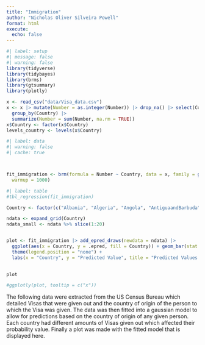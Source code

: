 ```yaml
---
title: "Immigration"
author: "Nicholas Oliver Silveira Powell"
format: html
execute: 
  echo: false
---
```


```r
#| label: setup
#| message: false
#| warning: false
library(tidyverse)
library(tidybayes)
library(brms)
library(gtsummary)
library(plotly)

x <- read_csv("data/Visa_data.csv")
x <- x |> mutate(Number = as.integer(Number)) |> drop_na() |> select(Country, Number) |> 
  group_by(Country) |> 
  summarize(Number = sum(Number, na.rm = TRUE)) 
x$Country <- factor(x$Country)
levels_country <- levels(x$Country)

```

```r
#| label: data
#| warning: false
#| cache: true



fit_immigration <- brm(formula = Number ~ Country, data = x, family = gaussian(), silent = 2, refresh = 0, seed = 2, iter = 3000,  # Increase the number of iterations
  warmup = 1000)
```

```r
#| label: table
#tbl_regression(fit_immigration)

```

```r

Country <- factor(c("Albania", "Algeria", "Angola", "AntiguaandBarbuda", "Argentina", "Armenia", "Aruba", "Australia", "Austria", "Azerbaijan", "Bahamas", "Bahrain", "Bangladesh", "Barbados", "Belarus", "Belgium", "Belize", "Benin", "Bermuda", "Bhutan", "Bolivia", "BosniaandHerzegovina", "Botswana", "Brazil", "BritishVirginIslands", "Bulgaria", "BurkinaFaso", "Burma", "Burundi", "CaboVerde", "Cambodia", "Cameroon", "Canada", "CaymanIslands", "CentralAfricanRepublic", "Chad", "Chile", "ChinaMMainland", "ChinaMTaiwan", "Colombia", "Comoros", "Congo", "CostaRica", "CotedIvoire", "Croatia", "Cuba", "Curacao", "Cyprus", "CzechRepublic", "Denmark", "Djibouti", "Dominica", "DominicanRepublic", "Ecuador", "Egypt", "ElSalvador", "EquatorialGuinea", "Eritrea", "Estonia", "Ethiopia", "Fiji", "Finland", "France", "Gabon", "GambiaThe", "Georgia", "Germany", "Ghana", "GreatBritainandNorthernIreland", "Greece", "Grenada", "Guatemala", "Guinea", "GuineaMBissau", "Guyana", "Haiti", "Honduras", "HongKong", "Hungary", "Iceland", "India", "Indonesia", "Iran", "Iraq", "Ireland", "Israel", "Italy", "Jamaica", "Japan", "Jordan", "Kazakhstan", "Kenya", "KoreaSouth", "Kosovo", "Kuwait", "Kyrgyzstan", "Laos", "Latvia", "Lebanon", "Liberia", "Libya", "Lithuania", "Luxembourg", "Macau", "Macedonia", "Malawi", "Malaysia", "Mali", "Malta", "Mauritania", "Mauritius", "Mexico", "Moldova", "Mongolia", "Montenegro", "Morocco", "Mozambique", "Namibia", "Nepal", "Netherlands", "NewZealand", "Nicaragua", "Niger", "Nigeria", "Norway", "Oman", "Pakistan", "Panama", "Paraguay", "Peru", "Philippines", "Poland", "Portugal", "Qatar", "Romania", "Russia", "Rwanda", "SaintKittsandNevis", "SaintLucia", "SaintMartin", "SaintVincentandtheGrenadines", "Samoa", "SaudiArabia", "Senegal", "Serbia", "SierraLeone", "Singapore", "SintMaarten", "Slovakia", "Somalia", "SouthAfrica", "SouthSudan", "Spain", "SriLanka", "Sudan", "Suriname", "Sweden", "Switzerland", "Syria", "Tajikistan", "Tanzania", "Thailand", "Togo", "Tonga", "TrinidadandTobago", "Tunisia", "Turkey", "Turkmenistan", "Uganda", "Ukraine", "UnitedArabEmirates", "Uruguay", "Uzbekistan", "Venezuela", "Vietnam", "Yemen", "Zambia", "Zimbabwe"), levels = levels_country)

ndata <- expand_grid(Country)
ndata_small <- ndata %>% slice(1:20) 


plot <- fit_immigration |> add_epred_draws(newdata = ndata) |>
  ggplot(aes(x = Country, y = .epred, fill = Country)) + geom_bar(stat = "identity", position = "dodge")+ 
  theme(legend.position = "none") +  
  labs(x = "Country", y = "Predicted Value", title = "Predicted Values by Country") 
  

plot

#ggplotly(plot, tooltip = c("x")) 
```


The following data were extracted from the US Census Bureau which detailed Visas that were given out and the country of origin of the person to which the Visa was given. The data was then fitted into a gaussian model to allow for predictions based on the country of origin of any given person. Each country had different amounts of Visas given out which affected their probability value. Finally a plot was made with the fitted model that is displayed here.
